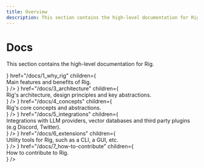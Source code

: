 ```yaml
---
title: Overview
description: This section contains the high-level documentation for Rig.
---
```



# Docs

This section contains the high-level documentation for Rig.

<Cards>
    <Cards.Card
    title="Why Rig?"
    icon={<CircleHelp />}
    href="/docs/1_why_rig"
        children={    <div style={{ fontSize: '0.9em', color: '#666', whiteSpace: 'normal', wordWrap: 'break-word' }}>
        Main features and benefits of Rig.
        </div>
    }
    />
    <Cards.Card
    title="Architecture"
    icon={<Landmark />}
    href="/docs/3_architecture"
    children={    <div style={{ fontSize: '0.9em', color: '#666', whiteSpace: 'normal', wordWrap: 'break-word' }}>
        Rig's architecture, design principles and key abstractions.
        </div>
    }
    />
    <Cards.Card
    title="Concepts"
    icon={<Plug />}
    href="/docs/4_concepts"
    children={    <div style={{ fontSize: '0.9em', color: '#666', whiteSpace: 'normal', wordWrap: 'break-word' }}>
        Rig's core concepts and abstractions.
        </div>
    }
    />
    <Cards.Card
    title="Integrations"
    icon={<Plug />}
    href="/docs/5_integrations"
    children={    <div style={{ fontSize: '0.9em', color: '#666', whiteSpace: 'normal', wordWrap: 'break-word' }}>
        Integrations with LLM providers, vector databases and third party plugins (e.g Discord, Twitter).
        </div>
    }
    />
    <Cards.Card
    title="Extensions"
    icon={<Blocks />}
    href="/docs/6_extensions"
    children={    <div style={{ fontSize: '0.9em', color: '#666', whiteSpace: 'normal', wordWrap: 'break-word' }}>
        Utility tools for Rig, such as a CLI, a GUI, etc.
        </div>
    }
    />
    <Cards.Card
    title="How to Contribute?"
    icon={<HeartHandshake />}
    href="/docs/7_how-to-contribute"
    children={    <div style={{ fontSize: '0.9em', color: '#666', whiteSpace: 'normal', wordWrap: 'break-word' }}>
        How to contribute to Rig.
        </div>
    }
    />
</Cards>



